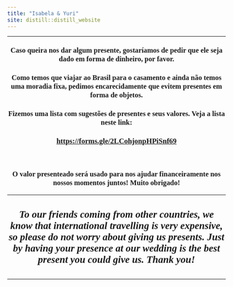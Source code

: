 ```yaml
---
title: "Isabela & Yuri"
site: distill::distill_website
---
```


<style type="text/css">
.slick-initialized .slick-slide {
    padding: 0;
}
</style>

<style type="text/css">
h1{
font-family: Taviraj;
}
</style>

<style type="text/css">
h2{
font-family: Taviraj;
}
</style>

<style type="text/css">
h3{
text-align: center;
font-family: Taviraj;
}
</style>

<style type="text/css">
h4{
font-family: Taviraj;
text-align: center;
font-size: 23px;
}
</style>


<style type="text/css">
a{
font-size: 17px;
font-family: Taviraj;
}
</style>

<style type="text/css">
.navbar-fixed-top{
position: absolute;
z-index: 2;
}
</style>

<style type="text/css">
  .navbar-brand {
    min-height: auto;
    content:url("https://media.githubusercontent.com/media/isabela-yuri/isabela-yuri.github.io/main/sakura_complete_2.png");
    width:100%; /*width of your image*/
    max-width: 100%;
    margin-top: -5%;
    top: 0px;
   height:auto; /*height of your image*/
   padding = 0;
  }
}
</style>

<style type="text/css">
   .title{
   font-size: 0px !important;
}
</style>

<style type="text/css">
   .my_text{
   text-align: center;
   font-family: Taviraj;
}
</style>

<style type="text/css">
   img{
   padding: 3px;
   display:inline-block;
   position: relative;
   top: 0px;
}
</style>

<style type="text/css">
   .center {
  display: block;
  margin-left: auto;
  margin-right: auto;
  margin-top: auto;
}
</style>

<style type="text/css">
   .navbar .navbar-default  .navbar-fixed-top {
  min-height: auto;
  bottom: 0;
}
</style>

<style type="text/css">
  body{
  padding-top: 18%;
}
</style>
<style type="text/css">
@media only screen and (max-width: 768px) {
    body{
  padding-top: 40%;
}
}
</style>
<style type="text/css">
@media all and (-webkit-min-device-pixel-ratio:0) and (min-resolution: .001dpcm) { 
  body{
  padding-top: 30%;
}
}
</style>
----


### Caso queira nos dar algum presente, gostaríamos de pedir que ele seja dado em forma de dinheiro, por favor.

### Como temos que viajar ao Brasil para o casamento e ainda não temos uma moradia fixa, pedimos encarecidamente que evitem presentes em forma de objetos.
### Fizemos uma lista com sugestões de presentes e seus valores. Veja a lista neste link:

### [https://forms.gle/2LCohjonpHPiSnf69](https://forms.gle/2LCohjonpHPiSnf69){target="_blank"}

</br>

### O valor presenteado será usado para nos ajudar financeiramente nos nossos momentos juntos! Muito obrigado!

----

#### *To our friends coming from other countries, we know that international travelling is very expensive, so please do not worry about giving us presents. Just by having your presence at our wedding is the best present you could give us. Thank you!*

----

